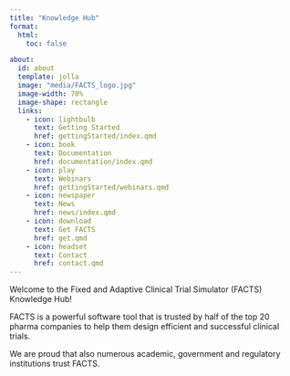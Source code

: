 ```yaml
---
title: "Knowledge Hub"
format:
  html:
    toc: false

about:
  id: about
  template: jolla
  image: "media/FACTS_logo.jpg"
  image-width: 70%
  image-shape: rectangle
  links:
    - icon: lightbulb
      text: Getting Started
      href: gettingStarted/index.qmd
    - icon: book
      text: Documentation
      href: documentation/index.qmd
    - icon: play
      text: Webinars
      href: gettingStarted/webinars.qmd
    - icon: newspaper
      text: News
      href: news/index.qmd
    - icon: download
      text: Get FACTS
      href: get.qmd
    - icon: headset
      text: Contact
      href: contact.qmd
---
```


Welcome to the Fixed and Adaptive Clinical Trial Simulator (FACTS) Knowledge Hub!

FACTS is a powerful software tool that is trusted by half of the top 20 pharma companies to help them design efficient and successful clinical trials. 

We are proud that also numerous academic, government and regulatory institutions trust FACTS. 